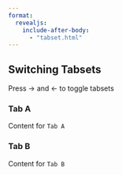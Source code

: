 ```yaml
---
format:
  revealjs:
    include-after-body: 
      - "tabset.html"
---
```


## Switching Tabsets

Press → and ← to toggle tabsets

:::: {.panel-tabset}

### Tab A

Content for `Tab A`

### Tab B

Content for `Tab B`

:::

:::: {.fragment .tabswitch}
:::